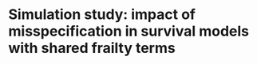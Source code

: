 # Simulation study: impact of misspecification in survival models with shared frailty terms {#simstudy2}

